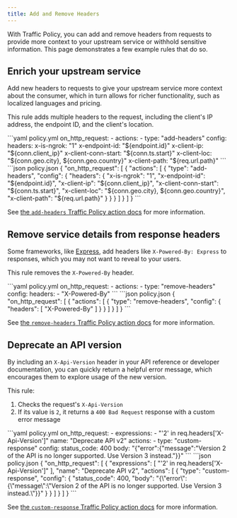 ```yaml
---
title: Add and Remove Headers
---
```


With Traffic Policy, you can add and remove headers from requests to provide more context to your upstream service or withhold sensitive information. This page demonstrates a few example rules that do so.

## Enrich your upstream service

Add new headers to requests to give your upstream service more context about the consumer, which in turn allows for richer functionality, such as localized languages and pricing.

This rule adds multiple headers to the request, including the client's IP address, the endpoint ID, and the client's location.

<CodeGroup>
```yaml policy.yml
on_http_request:
  - actions:
    - type: "add-headers"
    config:
    headers:
    x-is-ngrok: "1"
    x-endpoint-id: "${endpoint.id}"
    x-client-ip: "${conn.client_ip}"
    x-client-conn-start: "${conn.ts.start}"
    x-client-loc: "${conn.geo.city}, ${conn.geo.country}"
    x-client-path: "${req.url.path}"
```
```json policy.json
{
  "on_http_request": [
    {
      "actions": [
        {
          "type": "add-headers",
          "config": {
            "headers": {
              "x-is-ngrok": "1",
              "x-endpoint-id": "${endpoint.id}",
              "x-client-ip": "${conn.client_ip}",
              "x-client-conn-start": "${conn.ts.start}",
              "x-client-loc": "${conn.geo.city}, ${conn.geo.country}",
              "x-client-path": "${req.url.path}"
            }
          }
        }
      ]
    }
  ]
}
```
</CodeGroup>

See [the `add-headers` Traffic Policy action docs](/traffic-policy/actions/add-headers/) for more information.

## Remove service details from response headers

Some frameworks, like [Express](https://expressjs.com/), add headers like `X-Powered-By: Express` to responses, which you may not want to reveal to your users.

This rule removes the `X-Powered-By` header.

<CodeGroup>
```yaml policy.yml
on_http_request:
  - actions:
    - type: "remove-headers"
    config:
    headers:
    - "X-Powered-By"
```
```json policy.json
{
  "on_http_request": [
    {
      "actions": [
        {
          "type": "remove-headers",
          "config": {
            "headers": [
              "X-Powered-By"
            ]
          }
        }
      ]
    }
  ]
}
```
</CodeGroup>

See [the `remove-headers` Traffic Policy action docs](/traffic-policy/actions/remove-headers/) for more information.

## Deprecate an API version

By including an `X-Api-Version` header in your API reference or developer documentation, you can quickly return a helpful error message, which encourages them to explore usage of the new version.

This rule:

1. Checks the request's `X-Api-Version`
1. If its value is `2`, it returns a `400 Bad Request` response with a custom error message

<CodeGroup>
```yaml policy.yml
on_http_request:
  - expressions:
    - "'2' in req.headers['X-Api-Version']"
    name: "Deprecate API v2"
    actions:
    - type: "custom-response"
    config:
    status_code: 400
    body: "{"error":{"message":"Version 2 of the API is no longer supported. Use Version 3 instead."}}"
```
```json policy.json
{
  "on_http_request": [
    {
      "expressions": [
        "'2' in req.headers['X-Api-Version']"
      ],
      "name": "Deprecate API v2",
      "actions": [
        {
          "type": "custom-response",
          "config": {
            "status_code": 400,
            "body": "{\"error\":{\"message\":\"Version 2 of the API is no longer supported. Use Version 3 instead.\"}}"
          }
        }
      ]
    }
  ]
}
```
</CodeGroup>

See [the `custom-response` Traffic Policy action docs](/traffic-policy/actions/custom-response/) for more information.
